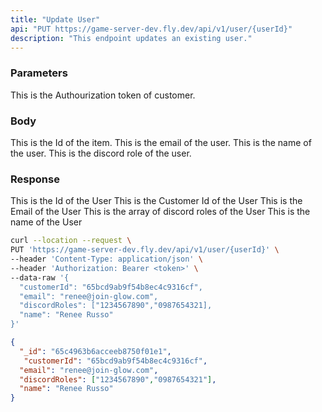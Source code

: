 ```yaml
---
title: "Update User"
api: "PUT https://game-server-dev.fly.dev/api/v1/user/{userId}"
description: "This endpoint updates an existing user."
---
```


### Parameters
<ParamField header="Authourization" type="string" required>
  This is the Authourization token of customer.
</ParamField>

### Body
<ParamField path="userId" type="string" required>
  This is the Id of the item.
</ParamField>

<ParamField body="email" type="string">
  This is the email of the user.
</ParamField>

<ParamField body="name" type="string">
  This is the name of the user.
</ParamField>

<ParamField body="discordRoles" type="string">
  This is the discord role of the user.
</ParamField>

### Response

<ResponseField name="_id" type="string">
  This is the Id of the User
</ResponseField>

<ResponseField name="customerId" type="string">
  This is the Customer Id of the User
</ResponseField>

<ResponseField name="email" type="string">
  This is the Email of the User
</ResponseField>

<ResponseField name="discordRoles" type="array">
  This is the array of discord roles of the User
</ResponseField>

<ResponseField name="name" type="string">
  This is the name of the User
</ResponseField>

<RequestExample>

```bash Example Request
curl --location --request \
PUT 'https://game-server-dev.fly.dev/api/v1/user/{userId}' \
--header 'Content-Type: application/json' \
--header 'Authorization: Bearer <token>' \
--data-raw '{
  "customerId": "65bcd9ab9f54b8ec4c9316cf",
  "email": "renee@join-glow.com",
  "discordRoles": ["1234567890","0987654321],
  "name": "Renee Russo"
}'
```

</RequestExample>

<ResponseExample>

```json Response
{
  "_id": "65c4963b6acceeb8750f01e1",
   "customerId": "65bcd9ab9f54b8ec4c9316cf",
  "email": "renee@join-glow.com",
  "discordRoles": ["1234567890","0987654321"],
  "name": "Renee Russo"
}
```

</ResponseExample>
